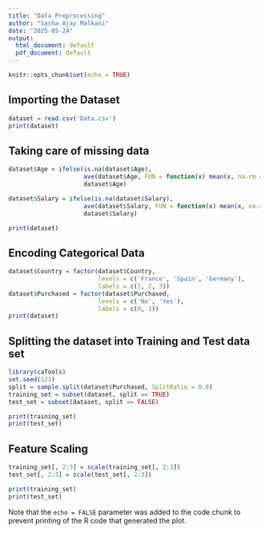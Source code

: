 ```yaml
---
title: "Data Preprocessing"
author: "Sasha Ajay Malkani"
date: "2025-05-24"
output:
  html_document: default
  pdf_document: default
---
```


```r
knitr::opts_chunk$set(echo = TRUE)
```

## Importing the Dataset

```r
dataset = read.csv('Data.csv')
print(dataset)
```

## Taking care of missing data



```r
dataset$Age = ifelse(is.na(dataset$Age), 
                     ave(dataset$Age, FUN = function(x) mean(x, na.rm = TRUE)),
                     dataset$Age)

dataset$Salary = ifelse(is.na(dataset$Salary), 
                     ave(dataset$Salary, FUN = function(x) mean(x, na.rm = TRUE)),
                     dataset$Salary)

print(dataset)
```
## Encoding Categorical Data

```r
dataset$Country = factor(dataset$Country, 
                         levels = c('France', 'Spain', 'Germany'), 
                         labels = c(1, 2, 3))
dataset$Purchased = factor(dataset$Purchased, 
                         levels = c('No', 'Yes'), 
                         labels = c(0, 1))
print(dataset)

```

## Splitting the dataset into Training and Test data set

```r

library(caTools)
set.seed(123)
split = sample.split(dataset$Purchased, SplitRatio = 0.8)
training_set = subset(dataset, split == TRUE)
test_set = subset(dataset, split == FALSE)

print(training_set)
print(test_set)

```

## Feature Scaling

```r
training_set[, 2:3] = scale(training_set[, 2:3])
test_set[, 2:3] = scale(test_set[, 2:3])

print(training_set)
print(test_set)

```


Note that the `echo = FALSE` parameter was added to the code chunk to prevent printing of the R code that generated the plot.

